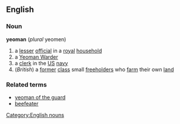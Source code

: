 ==English==
===Noun===
{{wikipedia}}
'''yeoman'''  (''plural'' yeomen)
#a [[lesser]] [[official]] in a [[royal]] [[household]]
#a [[Yeoman Warder]]
#a [[clerk]] in the [[US]] [[navy]]
#(''British'') a [[former]] [[class]] small [[freeholder]]s who [[farm]] their own [[land]]
===Related terms===
*[[yeoman of the guard]]
*[[beefeater]]
[[Category:English nouns]]
